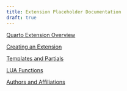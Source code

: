```yaml
---
title: Extension Placeholder Documentation
draft: true
---
```


[Quarto Extension Overview](https://quarto.org/docs/extensions/index.html)

[Creating an Extension](https://quarto.org/docs/extensions/create-extension.html)

[Templates and Partials](https://quarto.org/docs/extensions/partials.html)

[LUA Functions](https://quarto.org/docs/extensions/lua.html)

[Authors and Affiliations](https://quarto.org/docs/extensions/authors.html)
